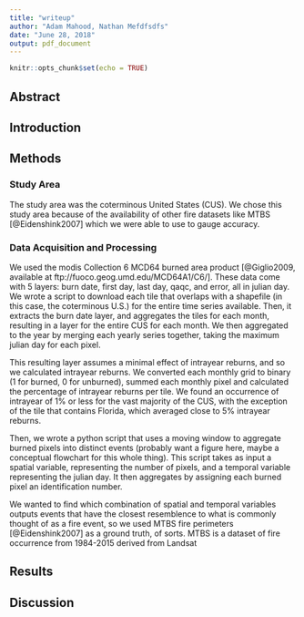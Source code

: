 ```yaml
---
title: "writeup"
author: "Adam Mahood, Nathan Mefdfsdfs"
date: "June 28, 2018"
output: pdf_document
---
```


```r
knitr::opts_chunk$set(echo = TRUE)
```

## Abstract

## Introduction

## Methods

### Study Area

The study area was the coterminous United States (CUS). We chose this study area because of the availability of other fire datasets like MTBS [@Eidenshink2007] which we were able to use to gauge accuracy. 

### Data Acquisition and Processing

We used the modis Collection 6 MCD64 burned area product [@Giglio2009, available at ftp://fuoco.geog.umd.edu/MCD64A1/C6/]. These data come with 5 layers: burn date, first day, last day, qaqc, and error, all in julian day. We wrote a script to download each tile that overlaps with a shapefile (in this case, the coterminous U.S.) for the entire time series available. Then, it extracts the burn date layer, and aggregates the tiles for each month, resulting in a layer for the entire CUS for each month. We then aggregated to the year by merging each yearly series together, taking the maximum julian day for each pixel. 

This resulting layer assumes a minimal effect of intrayear reburns, and so we calculated intrayear reburns. We converted each monthly grid to binary (1 for burned, 0 for unburned), summed each monthly pixel and calculated the percentage of intrayear reburns per tile. We found an occurrence of intrayear of 1% or less for the vast majority of the CUS, with the exception of the tile that contains Florida, which averaged close to 5% intrayear reburns.

Then, we wrote a python script that uses a moving window to aggregate burned pixels into distinct events (probably want a figure here, maybe a conceptual flowchart for this whole thing). This script takes as input a spatial variable, representing the number of pixels, and a temporal variable representing the julian day. It then aggregates by assigning each burned pixel an identification number. 

We wanted to find which combination of spatial and temporal variables outputs events that have the closest resemblence to what is commonly thought of as a fire event, so we used MTBS fire perimeters [@Eidenshink2007] as a ground truth, of sorts. MTBS is a dataset of fire occurrence from 1984-2015 derived from Landsat


## Results

## Discussion



